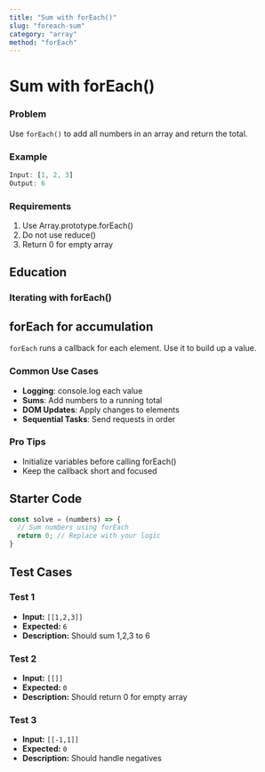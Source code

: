 ```yaml
---
title: "Sum with forEach()"
slug: "foreach-sum"
category: "array"
method: "forEach"
---
```


# Sum with forEach()

### Problem
Use `forEach()` to add all numbers in an array and return the total.

### Example
```js
Input: [1, 2, 3]
Output: 6
```

### Requirements
1. Use Array.prototype.forEach()
2. Do not use reduce()
3. Return 0 for empty array

## Education

### Iterating with forEach()

## forEach for accumulation

`forEach` runs a callback for each element. Use it to build up a value.



### Common Use Cases

- **Logging**: console.log each value
- **Sums**: Add numbers to a running total
- **DOM Updates**: Apply changes to elements
- **Sequential Tasks**: Send requests in order



### Pro Tips

- Initialize variables before calling forEach()
- Keep the callback short and focused


## Starter Code

```javascript
const solve = (numbers) => {
  // Sum numbers using forEach
  return 0; // Replace with your logic
}
```

## Test Cases

### Test 1

- **Input:** `[[1,2,3]]`
- **Expected:** `6`
- **Description:** Should sum 1,2,3 to 6

### Test 2

- **Input:** `[[]]`
- **Expected:** `0`
- **Description:** Should return 0 for empty array

### Test 3

- **Input:** `[[-1,1]]`
- **Expected:** `0`
- **Description:** Should handle negatives
